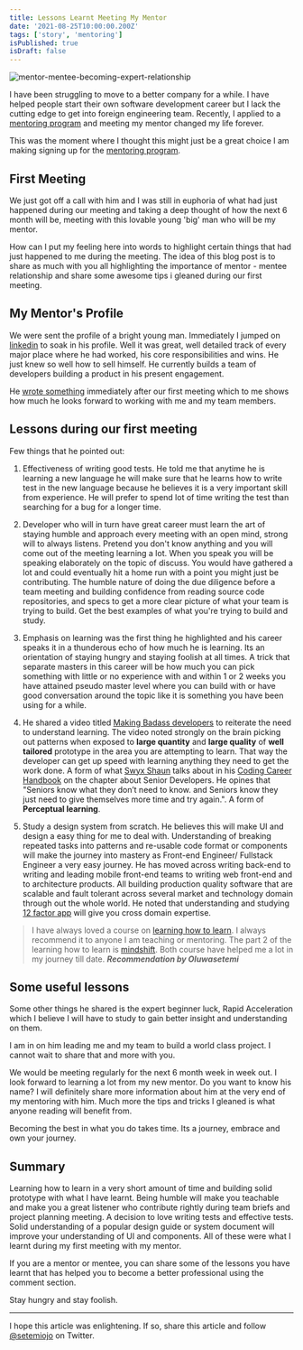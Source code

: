 ```yaml
---
title: Lessons Learnt Meeting My Mentor
date: '2021-08-25T10:00:00.200Z'
tags: ['story', 'mentoring']
isPublished: true
isDraft: false
---
```


![mentor-mentee-becoming-expert-relationship](https://res.cloudinary.com/drnqdd87d/image/upload/v1629727031/Personal/image_mrtiim.png 'mentor-mentee-expert')

I have been struggling to move to a better company for a while. I have helped
people start their own software development career but I lack the cutting edge
to get into foreign engineering team. Recently, I applied to a
[mentoring program](https://pipeline.talentql.com/) and meeting my mentor
changed my life forever.

This was the moment where I thought this might just be a great choice I am
making signing up for the [mentoring program](https://pipeline.talentql.com/).

## First Meeting

We just got off a call with him and I was still in euphoria of what had just
happened during our meeting and taking a deep thought of how the next 6 month
will be, meeting with this lovable young 'big' man who will be my mentor.

How can I put my feeling here into words to highlight certain things that had
just happened to me during the meeting. The idea of this blog post is to share
as much with you all highlighting the importance of mentor - mentee relationship
and share some awesome tips i gleaned during our first meeting.

## My Mentor's Profile

We were sent the profile of a bright young man. Immediately I jumped on
[linkedin](https://linkedin.com) to soak in his profile. Well it was great, well
detailed track of every major place where he had worked, his core
responsibilities and wins. He just knew so
well how to sell himself. He currently builds a team of developers building a product in his
present engagement.

He
[wrote something](https://tomiwa.xyz/mentoring-intermediate-frontend-developers-at-talentql/)
immediately after our first meeting which to me shows how much he looks forward
to working with me and my team members.

## Lessons during our first meeting

Few things that he pointed out:

1. Effectiveness of writing good tests. He told me that anytime he is learning a
   new language he will make sure that he learns how to write test in the new
   language because he believes it is a very important skill from experience. He
   will prefer to spend lot of time writing the test than searching for a bug
   for a longer time.

2. Developer who will in turn have great career must learn the art of staying
   humble and approach every meeting with an open mind, strong will to
   always listens. Pretend you don't know anything and you will come out of the
   meeting learning a lot. When you speak you will be speaking elaborately on
   the topic of discuss. You would have gathered a lot and could eventually hit
   a home run with a point you might just be contributing. The humble nature of
   doing the due diligence before a team meeting and building confidence from reading source
   code repositories, and specs to get a more clear picture of what your team is trying to
   build. Get the best examples of what you're trying to build and study.

3. Emphasis on learning was the first thing he highlighted and his career speaks
   it in a thunderous echo of how much he is learning. Its an orientation of
   staying hungry and staying foolish at all times. A trick that separate
   masters in this career will be how much you can pick something with little or
   no experience with and within 1 or 2 weeks you have attained pseudo master
   level where you can build with or have good conversation around the topic
   like it is something you have been using for a while.

4. He shared a video titled
   [Making Badass developers](https://www.youtube.com/watch?v=FKTxC9pl-WM&ab_channel=O%27Reilly)
   to reiterate the need to understand learning. The video noted strongly on the
   brain picking out patterns when exposed to **large quantity** and **large
   quality** of **well tailored** prototype in the area you are attempting to
   learn. That way the developer can get up speed with learning anything they
   need to get the work done. A form of what [Swyx Shaun](https://www.swyx.io/)
   talks about in his [Coding Career Handbook](https://www.learninpublic.org/)
   on the chapter about Senior Developers. He opines that "Seniors know what
   they don’t need to know. and Seniors know they just need to give themselves
   more time and try again.". A form of **Perceptual learning**.

5. Study a design system from scratch. He believes this will make UI and design
   a easy thing for me to deal with. Understanding of breaking repeated tasks
   into patterns and re-usable code format or components will make the journey
   into mastery as Front-end Engineer/ Fullstack Engineer a very easy journey. He has moved across writing
   back-end to writing and leading mobile front-end teams to writing web
   front-end and to architecture products. All building production quality
   software that are scalable and fault tolerant across several market and
   technology domain through out the whole world. He noted that understanding
   and studying [12 factor app](https://12factor.net/) will give you cross
   domain expertise.

> I have always loved a course on
> [learning how to learn](https://www.coursera.org/learn/learning-how-to-learn).
> I always recommend it to anyone I am teaching or mentoring. The part 2 of the
> learning how to learn is
> [mindshift](https://www.coursera.org/learn/mindshift). Both course have helped
> me a lot in my journey till date. **_Recommendation by Oluwasetemi_**

## Some useful lessons

Some other things he shared is the expert beginner luck, Rapid Acceleration
which I believe I will have to study to gain better insight and understanding on
them.

I am in on him leading me and my team to build a world class project. I cannot
wait to share that and more with you.

We would be meeting regularly for the next 6 month week in week out. I look
forward to learning a lot from my new mentor. Do you want to know his name? I
will definitely share more information about him at the very end of my mentoring with him. Much more the
tips and tricks I gleaned is what anyone reading will benefit from.

Becoming the best in what you do takes time. Its a journey, embrace and own your
journey.

## Summary

Learning how to learn in a very short amount of time and building solid
prototype with what I have learnt. Being humble will make you teachable and make
you a great listener who contribute rightly during team briefs and project
planning meeting. A decision to love writing tests and effective tests. Solid
understanding of a popular design guide or system document will improve your
understanding of UI and components. All of these were what I learnt during my
first meeting with my mentor.

If you are a mentor or mentee, you can share some of the lessons you have learnt
that has helped you to become a better professional using the comment section.

Stay hungry and stay foolish.

<hr />

I hope this article was enlightening. If so, share this article and follow
[@setemiojo](https://twitter.com/setemiojo) on Twitter.
